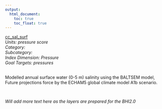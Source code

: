 ```yaml
---
output:
  html_document:
    toc: true
    toc_float: true
---
```


[cc_sal_surf](https://github.com/OHI-Science/bhi/blob/master/baltic/layers/cc_sal_surf_bhi2015.csv)\
*Units: pressure score*\
*Category:*\
*Subcategory:*\
*Index Dimension: Pressure*\
*Goal Targets: pressures*\
<br>

Modelled annual surface water (0-5 m) salinity using the BALTSEM model, Future projections force by the ECHAM5 global climate model A1b scenario.

<br>

*Will add more text here as the layers are prepared for the BHI2.0*

<br>



<br>

